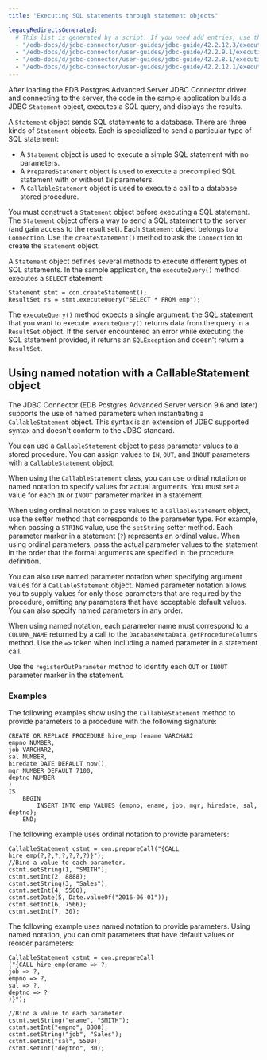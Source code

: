 ```yaml
---
title: "Executing SQL statements through statement objects"

legacyRedirectsGenerated:
  # This list is generated by a script. If you need add entries, use the `legacyRedirects` key.
  - "/edb-docs/d/jdbc-connector/user-guides/jdbc-guide/42.2.12.3/executing_sql_statements_through_statement_objects.html"
  - "/edb-docs/d/jdbc-connector/user-guides/jdbc-guide/42.2.9.1/executing_sql_statements_through_statement_objects.html"
  - "/edb-docs/d/jdbc-connector/user-guides/jdbc-guide/42.2.8.1/executing_sql_statements_through_statement_objects.html"
  - "/edb-docs/d/jdbc-connector/user-guides/jdbc-guide/42.2.12.1/executing_sql_statements_through_statement_objects.html"
---
```


<div id="executing_sql_statements_through_statement_objects" class="registered_link"></div>

After loading the EDB Postgres Advanced Server JDBC Connector driver and connecting to the server, the code in the sample application builds a JDBC `Statement` object, executes a SQL query, and displays the results.

A `Statement` object sends SQL statements to a database. There are three kinds of `Statement` objects. Each is specialized to send a particular type of SQL statement:

-   A `Statement` object is used to execute a simple SQL statement with no parameters.
-   A `PreparedStatement` object is used to execute a precompiled SQL statement with or without `IN` parameters.
-   A `CallableStatement` object is used to execute a call to a database stored procedure.

You must construct a `Statement` object before executing a SQL statement. The `Statement` object offers a way to send a SQL statement to the server (and gain access to the result set). Each `Statement` object belongs to a `Connection`. Use the `createStatement()` method to ask the `Connection` to create the `Statement` object.

A `Statement` object defines several methods to execute different types of SQL statements. In the sample application, the `executeQuery()` method executes a `SELECT` statement:

```text
Statement stmt = con.createStatement();
ResultSet rs = stmt.executeQuery("SELECT * FROM emp");
```

The `executeQuery()` method expects a single argument: the SQL statement that you want to execute. `executeQuery()` returns data from the query in a `ResultSet` object. If the server encountered an error while executing the SQL statement provided, it returns an `SQLException` and doesn't return a `ResultSet`.

## Using named notation with a CallableStatement object

The JDBC Connector (EDB Postgres Advanced Server version 9.6 and later) supports the use of named parameters when instantiating a `CallableStatement` object. This syntax is an extension of JDBC supported syntax and doesn't conform to the JDBC standard.

You can use a `CallableStatement` object to pass parameter values to a stored procedure. You can assign values to `IN`, `OUT`, and `INOUT` parameters with a `CallableStatement` object.

When using the `CallableStatement` class, you can use ordinal notation or named notation to specify values for actual arguments. You must set a value for each `IN` or `INOUT` parameter marker in a statement.

When using ordinal notation to pass values to a `CallableStatement` object, use the setter method that corresponds to the parameter type. For example, when passing a `STRING` value, use the `setString` setter method. Each parameter marker in a statement (`?`) represents an ordinal value. When using ordinal parameters, pass the actual parameter values to the statement in the order that the formal arguments are specified in the procedure definition.

You can also use named parameter notation when specifying argument values for a `CallableStatement` object. Named parameter notation allows you to supply values for only those parameters that are required by the procedure, omitting any parameters that have acceptable default values. You can also specify named parameters in any order.

When using named notation, each parameter name must correspond to a `COLUMN_NAME` returned by a call to the `DatabaseMetaData.getProcedureColumns` method. Use the `=>` token when including a named parameter in a statement call.

Use the `registerOutParameter` method to identify each `OUT` or `INOUT` parameter marker in the statement.

### Examples

The following examples show using the `CallableStatement` method to provide parameters to a procedure with the following signature:

```text
CREATE OR REPLACE PROCEDURE hire_emp (ename VARCHAR2
empno NUMBER,
job VARCHAR2,
sal NUMBER,
hiredate DATE DEFAULT now(),
mgr NUMBER DEFAULT 7100,
deptno NUMBER
)
IS
	BEGIN
	    INSERT INTO emp VALUES (empno, ename, job, mgr, hiredate, sal, deptno);
	END;
```

The following example uses ordinal notation to provide parameters:

```text
CallableStatement cstmt = con.prepareCall("{CALL hire_emp(?,?,?,?,?,?,?)}");
//Bind a value to each parameter.
cstmt.setString(1, "SMITH");
cstmt.setInt(2, 8888);
cstmt.setString(3, "Sales");
cstmt.setInt(4, 5500);
cstmt.setDate(5, Date.valueOf("2016-06-01"));
cstmt.setInt(6, 7566);
cstmt.setInt(7, 30);
```

The following example uses named notation to provide parameters. Using named notation, you can omit parameters that have default values or reorder parameters:

```text
CallableStatement cstmt = con.prepareCall
("{CALL hire_emp(ename => ?,
job => ?,
empno => ?,
sal => ?,
deptno => ?
)}");

//Bind a value to each parameter.
cstmt.setString("ename", "SMITH");
cstmt.setInt("empno", 8888);
cstmt.setString("job", "Sales");
cstmt.setInt("sal", 5500);
cstmt.setInt("deptno", 30);
```
